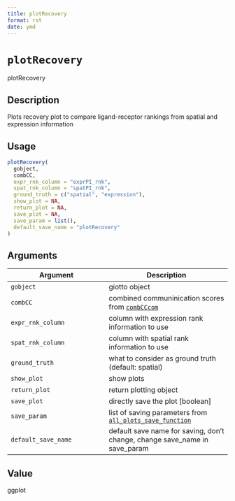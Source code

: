 ```yaml
--- 
title: plotRecovery 
format: rst 
date: ymd 
--- 
```

# `plotRecovery`

plotRecovery


## Description

Plots recovery plot to compare ligand-receptor rankings from spatial and expression information


## Usage

```r
plotRecovery(
  gobject,
  combCC,
  expr_rnk_column = "exprPI_rnk",
  spat_rnk_column = "spatPI_rnk",
  ground_truth = c("spatial", "expression"),
  show_plot = NA,
  return_plot = NA,
  save_plot = NA,
  save_param = list(),
  default_save_name = "plotRecovery"
)
```


## Arguments

Argument      |Description
------------- |----------------
`gobject`     |     giotto object
`combCC`     |     combined communinication scores from [`combCCcom`](#combcccom)
`expr_rnk_column`     |     column with expression rank information to use
`spat_rnk_column`     |     column with spatial rank information to use
`ground_truth`     |     what to consider as ground truth (default: spatial)
`show_plot`     |     show plots
`return_plot`     |     return plotting object
`save_plot`     |     directly save the plot [boolean]
`save_param`     |     list of saving parameters from [`all_plots_save_function`](#allplotssavefunction)
`default_save_name`     |     default save name for saving, don't change, change save_name in save_param


## Value

ggplot


